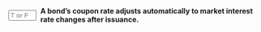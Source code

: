 ::: {.question-block}

<form onsubmit="event.preventDefault(); checkAnswerBox('module6_tf_q96','F')" style="display: flex; align-items: center; gap: 8px;">
<input type="text" id="module6_tf_q96" name="module6_tf_q96" maxlength="1" placeholder="T or F" style="width: 55px;" data-correct-answer="F" /> 
<label for="module6_tf_q96"><strong>A bond’s coupon rate adjusts automatically to market interest rate changes after issuance.</strong></label>
</form>

<div id="feedback-module6_tf_q96" class="feedback" style="display:none;">
This is FALSE. Coupon rates are fixed at issuance; market yields adjust via bond price changes.
</div>

:::
